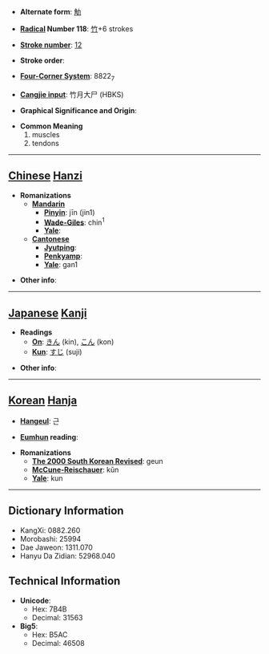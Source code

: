 * '''Alternate form''': [[觔]]

* '''[[Wiktionary:Chinese radical index| Radical]] Number 118''': [[Wiktionary:Chinese radical index 竹|竹]]+6 strokes

* '''[[Wiktionary:Chinese total strokes index|Stroke number]]''': [[Wiktionary:Chinese total strokes index 12|12]]

* '''Stroke order''': 

* '''[[Wiktionary:Chinese four corner index|Four-Corner System]]''': 8822<sub>7</sub>

* '''[[Wiktionary:Chinese Cangjie index|Cangjie input]]''': 竹月大尸 (HBKS)

* '''Graphical Significance and Origin''': 

* '''Common Meaning'''
*#muscles
*# tendons


----

== [[Chinese]] [[Hanzi]] ==

* '''Romanizations'''
** '''[[Mandarin]]'''
*** '''[[Pinyin]]''': jīn (jin1)
*** '''[[Wade-Giles]]''': chin<sup>1</sup>
*** '''[[Yale]]''': 
** '''[[Cantonese]]'''
*** '''[[Jyutping]]''':
*** '''[[Penkyamp]]''': 
*** '''[[Yale]]''': gan1

* '''Other info''': 

----

== [[Japanese]] [[Kanji]] ==

* '''Readings'''
** '''[[On]]''': [[きん]] (kin), [[こん]] (kon)
** '''[[Kun]]''': [[すじ]] (suji)

* '''Other info''':  

----

== [[Korean]] [[Hanja]] ==

* '''[[Hangeul]]''': 근

* '''[[Eumhun]] reading''': 

* '''Romanizations'''
** '''[[The 2000 South Korean Revised Romanization|The 2000 South Korean Revised]]''': geun
** '''[[McCune-Reischauer]]''': kŭn
** '''[[Yale]]''': kun

----

== Dictionary Information ==

* KangXi: 0882.260
* Morobashi: 25994
* Dae Jaweon: 1311.070
* Hanyu Da Zidian: 52968.040

== Technical Information ==

* '''Unicode''':
** Hex: 7B4B
** Decimal: 31563
* '''Big5''':
** Hex: B5AC
** Decimal: 46508